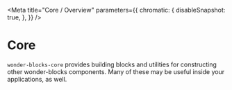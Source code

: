 
<Meta
  title="Core / Overview"
  parameters={{
        chromatic: {
            disableSnapshot: true,
        },
    }}
/>

# Core

`wonder-blocks-core` provides building blocks and utilities for constructing
other wonder-blocks components. Many of these may be useful inside your
applications, as well.
